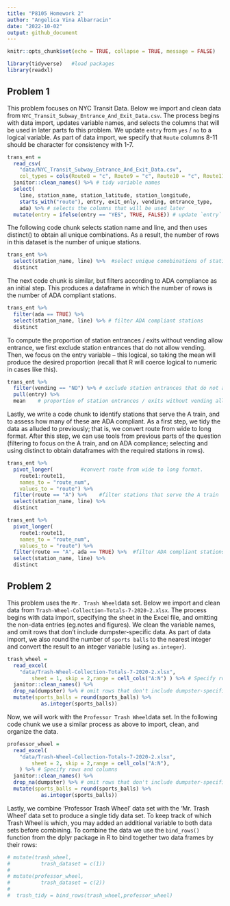 ```yaml
---
title: "P8105 Homework 2"
author: "Angelica Vina Albarracin"
date: "2022-10-02"
output: github_document
---
```


```r
knitr::opts_chunk$set(echo = TRUE, collapse = TRUE, message = FALSE)
```


```r
library(tidyverse)   #load packages 
library(readxl)
```

## Problem 1

This problem focuses on NYC Transit Data. Below we import and clean data from `NYC_Transit_Subway_Entrance_And_Exit_Data.csv`. The process begins with data import, updates variable names, and selects the columns that will be used in later parts fo this problem. We update `entry` from `yes` / `no` to a logical variable. As part of data import, we specify that `Route` columns 8-11 should be character for consistency with 1-7.

```r
trans_ent = 
  read_csv(
    "data/NYC_Transit_Subway_Entrance_And_Exit_Data.csv",
    col_types = cols(Route8 = "c", Route9 = "c", Route10 = "c", Route11 = "c")) %>% # import data
  janitor::clean_names() %>% # tidy variable names
  select(
    line, station_name, station_latitude, station_longitude, 
    starts_with("route"), entry, exit_only, vending, entrance_type, 
    ada) %>% # selects the columns that will be used later 
  mutate(entry = ifelse(entry == "YES", TRUE, FALSE)) # update `entry` from `yes` / `no` to a logical variable. 
```

The following code chunk selects station name and line, and then uses distinct() to obtain all unique combinations. As a result, the number of rows in this dataset is the number of unique stations.
```r
trans_ent %>% 
  select(station_name, line) %>%  #select unique comobinations of station name and line
  distinct
```

The next code chunk is similar, but filters according to ADA compliance as an initial step. This produces a dataframe in which the number of rows is the number of ADA compliant stations.

```r
trans_ent %>% 
  filter(ada == TRUE) %>% 
  select(station_name, line) %>% # filter ADA compliant stations
  distinct
```

To compute the proportion of station entrances / exits without vending allow entrance, we first exclude station entrances that do not allow vending. Then, we focus on the entry variable – this logical, so taking the mean will produce the desired proportion (recall that R will coerce logical to numeric in cases like this).

```r
trans_ent %>% 
  filter(vending == "NO") %>% # exclude station entrances that do not allow vending
  pull(entry) %>% 
  mean    # proportion of station entrances / exits without vending allow entrance
```

Lastly, we write a code chunk to identify stations that serve the A train, and to assess how many of these are ADA compliant. As a first step, we tidy the data as alluded to previously; that is, we convert route from wide to long format. After this step, we can use tools from previous parts of the question (filtering to focus on the A train, and on ADA compliance; selecting and using distinct to obtain dataframes with the required stations in rows).

```r
trans_ent %>% 
  pivot_longer(         #convert route from wide to long format.
    route1:route11,
    names_to = "route_num",
    values_to = "route") %>% 
  filter(route == "A") %>%    #filter stations that serve the A train
  select(station_name, line) %>% 
  distinct

trans_ent %>% 
  pivot_longer(
    route1:route11,
    names_to = "route_num",
    values_to = "route") %>% 
  filter(route == "A", ada == TRUE) %>%  #filter ADA compliant stations
  select(station_name, line) %>% 
  distinct
```

## Problem 2

This problem uses the `Mr. Trash Wheel`data set. Below we import and clean data from `Trash-Wheel-Collection-Totals-7-2020-2.xlsx`. The process begins with data import, specifying the sheet in the Excel file, and omitting the non-data entries (eg.notes and figures). We clean the variable names, and omit rows that don't include dumpster-specific data.  As part of data import, we also round the number of `sports balls` to the nearest integer and convert the result to an integer variable (using `as.integer`).

```r
trash_wheel = 
  read_excel(
    "data/Trash-Wheel-Collection-Totals-7-2020-2.xlsx", 
        sheet = 1, skip = 2,range = cell_cols("A:N") ) %>% # Specify rows and columns
  janitor::clean_names() %>% 
  drop_na(dumpster) %>% # omit rows that don't include dumpster-specific data
  mutate(sports_balls = round(sports_balls) %>% 
           as.integer(sports_balls))
```

Now, we will work with the `Professor Trash Wheel`data set. In the following code chunk we use a similar process as above to import, clean, and organize the data. 

```r
professor_wheel = 
  read_excel(
    "data/Trash-Wheel-Collection-Totals-7-2020-2.xlsx", 
        sheet = 2, skip = 2,range = cell_cols("A:N"),
    ) %>% # Specify rows and columns
  janitor::clean_names() %>% 
  drop_na(dumpster) %>% # omit rows that don't include dumpster-specific data
  mutate(sports_balls = round(sports_balls) %>% 
           as.integer(sports_balls))
```


Lastly, we combine 'Professor Trash Wheel' data set with the 'Mr. Trash Wheel' data set to produce a single tidy data set. To keep track of which Trash Wheel is which, you may added an additional variable to both data sets before combining. To combine the data we use the `bind_rows()` function from the dplyr package in R to bind together two data frames by their rows:

```r
# mutate(trash_wheel,
#          trash_dataset = c(1))
# 
# mutate(professor_wheel,
#          trash_dataset = c(2))
# 
#  trash_tidy = bind_rows(trash_wheel,professor_wheel)
```


